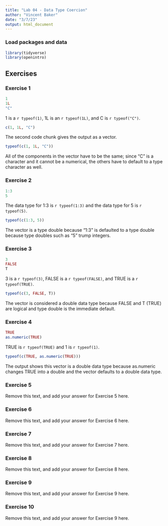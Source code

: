 ```yaml
---
title: "Lab 04 - Data Type Coercion"
author: "Vincent Baker"
date: "3/7/23"
output: html_document
---
```


### Load packages and data

```r
library(tidyverse)
library(openintro)
```

## Exercises

### Exercise 1

```r
1
1L
"C"
```

1 is a `r typeof(1)`, 1L is an `r typeof(1L)`, and C is `r typeof("C")`.

```r
c(1, 1L, "C")
```

The second code chunk gives the output as a vector. 

```r
typeof(c(1, 1L, "C"))
```

All of the components in the vector have to be the same; since "C" is a character and it cannot be a numerical, the others have to default to a type character as well. 

### Exercise 2

```r
1:3
5
```

The data type for 1:3 is `r typeof(1:3)` and the data type for 5 is `r typeof(5)`.

```r
typeof(c(1:3, 5))
```

The vector is a type double because "1:3" is defaulted to a type double because type doubles such as "5" trump integers.

### Exercise 3

```r
3 
FALSE
T
```

3 is a `r typeof(3)`, FALSE is a `r typeof(FALSE)`, and TRUE is a `r typeof(TRUE)`.

```r
typeof(c(3, FALSE, T))
```

The vector is considered a double data type because FALSE and T (TRUE) are logical and type double is the immediate default.

### Exercise 4

```r
TRUE
as.numeric(TRUE)
```

TRUE is `r typeof(TRUE)` and 1 is `r typeof(1)`.

```r
typeof(c(TRUE, as.numeric(TRUE)))
```

The output shows this vector is a double data type because as.numeric changes TRUE into a double and the vector defaults to a double data type.   

### Exercise 5

Remove this text, and add your answer for Exercise 5 here.

### Exercise 6

Remove this text, and add your answer for Exercise 6 here.

### Exercise 7

Remove this text, and add your answer for Exercise 7 here.

### Exercise 8

Remove this text, and add your answer for Exercise 8 here.

### Exercise 9

Remove this text, and add your answer for Exercise 9 here.

### Exercise 10

Remove this text, and add your answer for Exercise 9 here.
